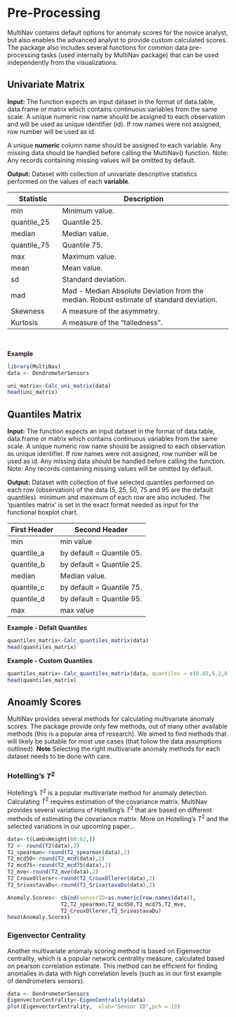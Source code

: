 # Pre-Processing

MultiNav contains default options for anomaly scores for the novice analyst, but also enables the advanced analyst to provide custom calculated scores. The package also includes several functions for common data pre-processing tasks (used internally by MultiNav package) that can be used independently from the visualizations. 


## Univariate Matrix

**Input:** 
The function expects an input dataset in the format of data.table, data.frame or matrix which contains continuous variables from the same scale.
A unique numeric row name should be assigned to each observation and will be used as unique identifier (id). If row names were not assigned, row number will be used as id.

A unique **numeric** column name should be assigned to each variable.
Any missing data should be handled before calling the MultiNav() function. Note: Any records containing missing values will be omitted by default.


**Output:**
Dataset with collection of univariate descriptive statistics performed on the values of each **variable**.


Statistic  | Description
------------- | -------------------------------------------
min  | Minimum value.
quantile_25  | Quantile 25.
median  | Median value.
quantile_75  | Quantile 75.
max  | Maximum value.
mean  | Mean value.
sd  | Standard deviation.
mad  | Mad - Median Absolute Deviation from the median. Robust estimate of standard deviation.
Skewness  | A measure of the asymmetry.
Kurtosis  | A measure of the "tailedness".

<br/>

**Example** 
```r
library(MultiNav)
data <- DendrometerSensors
```

```r
uni_matrix<-Calc_uni_matrix(data)
head(uni_matrix)

```


## Quantiles Matrix
**Input:** 
The function expects an input dataset in the format of data.table, data.frame or matrix which contains continuous variables from the same scale.
A unique numeric row name should be assigned to each observation as unique identifier. If row names were not assigned, row number will be used as id.
Any missing data should be handled before calling the function. Note: Any records containing missing values will be omitted by default.


**Output:**
Dataset with collection of five selected quantiles performed on each row (observation) of the data (5, 25, 50, 75 and 95 are the default quantiles). minimum and maximum of each row are also included. The 'quantiles matrix' is set in the exact format needed as input for the functional boxplot chart.   

First Header  | Second Header
------------- | -------------
min  | min value
quantile_a  | by default = Quantile 05.
quantile_b  | by default = Quantile 25.
median  | Median value.
quantile_c  | by default = Quantile 75.
quantile_d  | by default = Quantile 95.
max  | max value


**Example - Defalt Quantiles** 

```r
quantiles_matrix<-Calc_quantiles_matrix(data)
head(quantiles_matrix)

```

**Example - Custom Quantiles** 


```r
quantiles_matrix<-Calc_quantiles_matrix(data, quantiles = c(0.02,0.2,0.8,0.98))
head(quantiles_matrix)

```


## Anoamly Scores
MultiNav provides several methods for calculating multivariate anomaly scores. The package provide only few methods, out of many other available methods (this is a popular area of research). We aimed to find methods that will likely be suitable for most use cases (that follow the data assumptions outlined). 
**Note** Selecting the right multivariate anomaly methods for each dataset needs to be done with care.  

### Hotelling's $T^2$ 
Hotelling's $T^2$ is a popular multivariate method for anomaly detection. Calculating $T^2$ requires estimation of the covariance matrix. MultiNav provides several variations of Hotelling's $T^2$ that are based on different methods of estimating the covariance matrix. More on Hotelling's $T^2$ and the selected variations in our upcoming paper... 

```r
data<-t(LambsWeight[60:62,])
T2 <- round(T2(data),2)
T2_spearman<-round(T2_spearman(data),2)
T2_mcd50<-round(T2_mcd(data),2)
T2_mcd75<-round(T2_mcd75(data),2)
T2_mve<-round(T2_mve(data),2)
T2_CrouxOllerer<-round(T2_CrouxOllerer(data),2)
T2_SrivastavaDu<-round(T2_SrivastavaDu(data),2)

Anomaly.Scores<- cbind(sensorID=as.numeric(row.names(data)), 
                 T2,T2_spearman,T2_mcd50,T2_mcd75,T2_mve,
                 T2_CrouxOllerer,T2_SrivastavaDu)
head(Anomaly.Scores)

```


### Eigenvector Centrality 
Another multivariate anomaly scoring method is based on Eigenvector centrality, which is a popular network centrality measure, calculated based on pearson correlation estimate. This method can be efficient for finding anomalies in data with high correlation levels (such as in our first example of dendrometers sensors). 
```r
data <- DendrometerSensors
EigenvectorCentrality<-EigenCentrality(data)
plot(EigenvectorCentrality,  xlab="Sensor ID",pch = 19)
```


